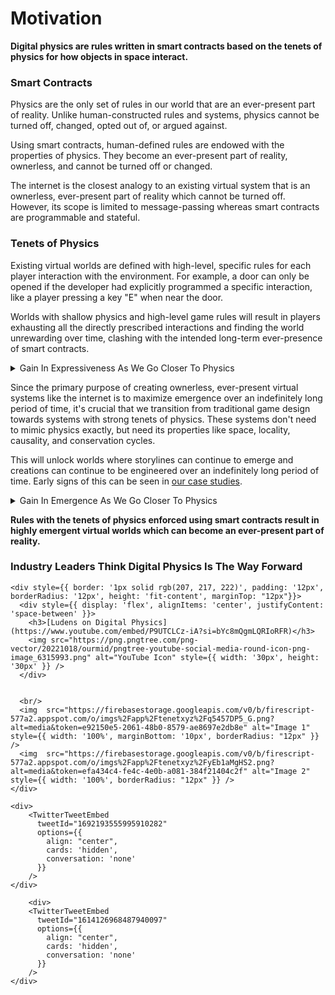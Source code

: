 # Motivation

**Digital physics are rules written in smart contracts based on the tenets of physics for how objects in space interact.**

### Smart Contracts

Physics are the only set of rules in our world that are an ever-present part of reality. Unlike human-constructed rules and systems, physics cannot be turned off, changed, opted out of, or argued against.

Using smart contracts, human-defined rules are endowed with the properties of physics. They become an ever-present part of reality, ownerless, and cannot be turned off or changed.

The internet is the closest analogy to an existing virtual system that is an ownerless, ever-present part of reality which cannot be turned off. However, its scope is limited to message-passing whereas smart contracts are programmable and stateful.

### Tenets of Physics

Existing virtual worlds are defined with high-level, specific rules for each player interaction with the environment. For example, a door can only be opened if the developer had explicitly programmed a specific interaction, like a player pressing a key "E" when near the door.

Worlds with shallow physics and high-level game rules will result in players exhausting all the directly prescribed interactions and finding the world unrewarding over time, clashing with the intended long-term ever-presence of smart contracts. 

<details>
  <summary>Gain In Expressiveness As We Go Closer To Physics</summary>
  <br/>
  <p>*Qualitative difference between a physics in which a car moves because the model’s location in space is directly updated by the game engine, versus one in which it moves because the wheels impart a force on the road, versus one in which chemical reactions propagate force down a cam shaft to a transmission which in turn imparts force onto the axle, then the wheel, then the material of the road surface, and the car is propelled forward via second law reaction. We can see the gain in expressiveness as the level of the “physics” is moved down.*</p>
  <br/>
  <p>- [Max Hodak](https://maxhodak.com/nonfiction/2019/12/07/simulation)</p>
</details>

Since the primary purpose of creating ownerless, ever-present virtual systems like the internet is to maximize emergence over an indefinitely long period of time, it's crucial that we transition from traditional game design towards systems with strong tenets of physics. These systems don't need to mimic physics exactly, but need its properties like space, locality, causality, and conservation cycles.

This will unlock worlds where storylines can continue to emerge and creations can continue to be engineered over an indefinitely long period of time. Early signs of this can be seen in [our case studies](/digital_physics/Everlon_Case_Studies).

<details>
  <summary>Gain In Emergence As We Go Closer To Physics</summary>
  <br/>
  <p>Transitioning from [traditional game design](https://www.minecraft.net/en-us) to systems with strong tenets of physics means resources are objects occupying space and requiring physical movement. High-level game inventories that allow arbitrary storage and access without occupying physical space are not possible. This increases emergence, as players must coordinate to build and manage storage, transport, and defense systems to protect and allocate resources.</p>
  <br/>
  <p>Transitioning from [traditional game design](https://www.sandbox.game/en/) to systems with strong tenets of physics also changes the concept of private property. In these systems, the high-level claim of land as private property can't actually prevent that space from being occupied or manipulated by other objects. This leads to the emergence of protective measures, such as players self-organizing into “militaries,” to safeguard social constructs like land ownership.</p>
</details>


**Rules with the tenets of physics enforced using smart contracts result in highly emergent virtual worlds which can become an ever-present part of reality.**

### Industry Leaders Think Digital Physics Is The Way Forward


<style>
{`
  .css-1dbjc4n.r-1ny4l3l {
      display: none;
  }
`}
</style>

<div style={{ display: 'grid', gridTemplateColumns: '1fr 1fr', gap: '20px', paddingTop: '12px' }}>
    <div>
        <TwitterTweetEmbed 
          tweetId="1537334093918130176" 
          options={{
            align: "center",
            cards: 'hidden',
            conversation: 'none',
          }}
        />
    </div>

    <div style={{ border: '1px solid rgb(207, 217, 222)', padding: '12px', borderRadius: '12px', height: 'fit-content', marginTop: "12px"}}>
      <div style={{ display: 'flex', alignItems: 'center', justifyContent: 'space-between' }}>
        <h3>[Ludens on Digital Physics](https://www.youtube.com/embed/P9UTCLCz-iA?si=bYc8mQgmLQRIoRFR)</h3>
        <img src="https://png.pngtree.com/png-vector/20221018/ourmid/pngtree-youtube-social-media-round-icon-png-image_6315993.png" alt="YouTube Icon" style={{ width: '30px', height: '30px' }} />
      </div>

      
      <br/>
      <img  src="https://firebasestorage.googleapis.com/v0/b/firescript-577a2.appspot.com/o/imgs%2Fapp%2Ftenetxyz%2Fq5457DP5_G.png?alt=media&token=e92150e5-2061-48b0-8579-ae8697e2db8e" alt="Image 1" style={{ width: '100%', marginBottom: '10px', borderRadius: "12px" }} />
      <img  src="https://firebasestorage.googleapis.com/v0/b/firescript-577a2.appspot.com/o/imgs%2Fapp%2Ftenetxyz%2FyEb1aMgHS2.png?alt=media&token=efa434c4-fe4c-4e0b-a081-384f21404c2f" alt="Image 2" style={{ width: '100%', borderRadius: "12px" }} />
    </div>

    <div>
        <TwitterTweetEmbed
          tweetId="1692193555995910282"
          options={{
            align: "center",
            cards: 'hidden',
            conversation: 'none'
          }}
        />
    </div>

        <div>
        <TwitterTweetEmbed 
          tweetId="1614126968487940097" 
          options={{
            align: "center",
            cards: 'hidden',
            conversation: 'none'
          }}
        />
    </div>
</div>
